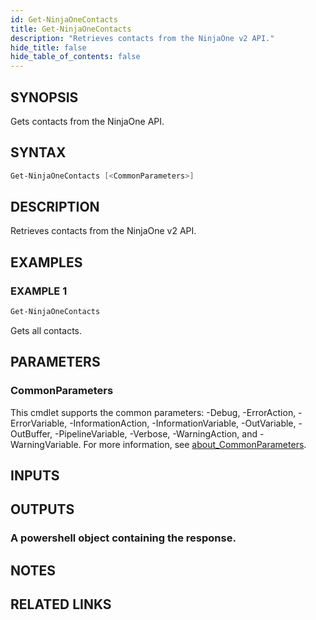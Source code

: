 ```yaml
---
id: Get-NinjaOneContacts
title: Get-NinjaOneContacts
description: "Retrieves contacts from the NinjaOne v2 API."
hide_title: false
hide_table_of_contents: false
---
```


## SYNOPSIS

Gets contacts from the NinjaOne API.

## SYNTAX

```powershell
Get-NinjaOneContacts [<CommonParameters>]
```

## DESCRIPTION

Retrieves contacts from the NinjaOne v2 API.

## EXAMPLES

### EXAMPLE 1

```powershell
Get-NinjaOneContacts
```

Gets all contacts.

## PARAMETERS

### CommonParameters

This cmdlet supports the common parameters: -Debug, -ErrorAction, -ErrorVariable, -InformationAction, -InformationVariable, -OutVariable, -OutBuffer, -PipelineVariable, -Verbose, -WarningAction, and -WarningVariable. For more information, see [about_CommonParameters](http://go.microsoft.com/fwlink/?LinkID=113216).

## INPUTS

## OUTPUTS

### A powershell object containing the response.

## NOTES

## RELATED LINKS
